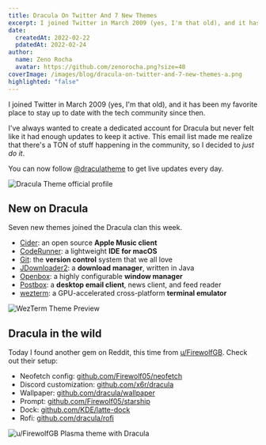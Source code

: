 ```yaml
---
title: Dracula On Twitter And 7 New Themes
excerpt: I joined Twitter in March 2009 (yes, I'm that old), and it has been my favorite place to stay up to date with the tech community since then.
date:
  createdAt: 2022-02-22
  pdatedAt: 2022-02-24
author:
  name: Zeno Rocha
  avatar: https://github.com/zenorocha.png?size=48
coverImage: /images/blog/dracula-on-twitter-and-7-new-themes-a.png
highlighted: "false"
---
```


I joined Twitter in March 2009 (yes, I'm that old), and it has been my favorite place to stay up to date with the tech community since then.

I've always wanted to create a dedicated account for Dracula but never felt like it had enough updates to keep it active. This email list made me realize that there's a TON of stuff happening in the community, so I decided to _just do it_.

You can now follow [@draculatheme](https://twitter.com/draculatheme) to get live updates every day.

![Dracula Theme official profile](/images/blog/dracula-on-twitter-and-7-new-themes-a.png)

## New on Dracula

Seven new themes joined the Dracula clan this week.

- [Cider](/cider): an open source **Apple Music client**
- [CodeRunner](/coderunner): a lightweight **IDE for macOS**
- [Git](/git): the **version control** system that we all love
- [JDownloader2](/jdownloader2): a **download manager**, written in Java
- [Openbox](/openbox): a highly configurable **window manager**
- [Postbox](/postbox): a **desktop email client**, news client, and feed reader
- [wezterm](/wezterm): a GPU-accelerated cross-platform **terminal emulator**

![WezTerm Theme Preview](/images/blog/dracula-on-twitter-and-7-new-themes-b.png)

## Dracula in the wild

Today I found another gem on Reddit, this time from [u/FirewolfGB](https://www.reddit.com/r/unixporn/comments/srlgdg/plasma_dracula_i_like_the_new_kde_blur_a_lot/). Check out their setup:

- Neofetch config: [github.com/Firewolf05/neofetch](https://github.com/Firewolf05/neofetch)
- Discord customization: [github.com/x6r/dracula](https://github.com/x6r/dracula)
- Wallpaper: [github.com/dracula/wallpaper](https://github.com/dracula/wallpaper)
- Prompt: [github.com/Firewolf05/starship](https://github.com/Firewolf05/starship)
- Dock: [github.com/KDE/latte-dock](https://github.com/KDE/latte-dock)
- Rofi: [github.com/dracula/rofi](https://github.com/dracula/rofi)

![u/FirewolfGB Plasma theme with Dracula](/images/blog/dracula-on-twitter-and-7-new-themes-c.png)
